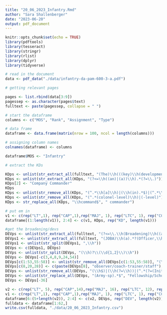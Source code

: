 ```yaml
---
title: "20_06_2023_Infantry.Rmd"
author: "Sara Shallenberger"
date: "2023-06-20"
output: pdf_document
---
```


```r
knitr::opts_chunk$set(echo = TRUE)
library(pdftools)
library(tesseract)
library(stringr)
library(rlist)
library(dplyr)
library(tidyverse)
```

```r
# read in the document
data <- pdf_data("./data/infantry-da-pam-600-3-a.pdf")

# getting relevant pages

pages <- list.rbind(data[3:9])
pagessep <- as.character(pages$text)
fulltext <- paste(pagessep, collapse = " ")
```

```r
# start the dataframe
columns <- c("MOS", "Rank", "Assignment", "Type")

# data frame
dataframe <- data.frame(matrix(nrow = 100, ncol = length(columns)))

# assigning column names
colnames(dataframe) <- columns

dataframe$MOS <- "Infantry"
```

```r
# extract the KDs

KDps <- unlist(str_extract_all(fulltext, "(The)\\h(((key)\\h(developmental)\\h\\(KD\\))|(KD))\\h(assignment).*?(\\.)"))
KDps <- unlist(str_extract_all(KDps, "(?<=\\h((an)|(a))\\h).*(?=\\.)"))
KDps[2] <- "Company Commander"
KDps
KDps <- unlist(str_remove_all(KDps, "(^.*\\h[a]\\h)|(\\h(in).*$)|(^.*\\)\\h)"))
KDps <- unlist(str_remove_all(KDps, "(^.*(colonel-level)\\h)|(-level)"))
KDps <- str_replace_all(KDps, "\\hcommand$", " commander")
```

```r
# put em in
v1 <- c(rep("LT",1), rep("CAP",1),rep("MAJ", 1), rep("LTC", 1), rep("COL", 1))
dataframe[(1:length(v1)), 2:4] <- c(v1, KDps, rep("KD", length(v1)))
```

```r
#get the broadening/devs
DEVps <- unlist(str_extract_all(fulltext, "(?<=\\.\\h(Broadening)\\h((assignments)|(positions))\\h(for).{1,40}(include):\\h).*?(?=(Self)\\-(development))"))
DEVps1 <- unlist(str_extract_all(fulltext, "(JOBA)\\h(a).*?(Officer,\\h(etc)\\.)"))
DEVps1 <- unlist(str_split(DEVps1, ",\\h"))
DEVps <- c(DEVps1, DEVps)
DEVps <- unlist(str_split(DEVps, "(\\h)?\\(\\d{1,2}\\)\\h"))
DEVps <- DEVps[-c(3,4,8,9,24,54)]
DEVps[c(1:53,55:58)] <- unlist(str_remove_all(DEVps[c(1:53,55:58)], "(\\h\\w\\.)|(\\(.*$)|(\\h\\*(Note).*$)|(\\h(Infantry).*$)"))
DEVps[c(8,20,28)] <- c(paste(DEVps[8], "observer/coach-trainer/staff"), paste(DEVps[20], "O/C-T or staff"), "Army command staff")
DEVps <- unlist(str_remove_all(DEVps, "(\\h$)|(\\h(?=\\h))|(^.*(?=(Initial)|(Old)))"))
DEVps <- unlist(str_replace_all(DEVps, "(Army-sp).*$", "Fellowship/Scholarship"))
DEVps <- DEVps[-36]
```

```r
v2 <- c(rep("LT", 5), rep("CAP",14),rep("MAJ", 16), rep("LTC", 12), rep("COL", 10))
v1 <- c(rep("LT",1), rep("CAP",1),rep("MAJ", 1), rep("LTC", 1), rep("COL", 1))
dataframe[6:(5+length(v2)), 2:4] <- c(v2, DEVps, rep("DEV", length(v2)))
fulldata <- dataframe[1:62,]
write.csv(fulldata, "./data/20_06_2023_Infantry.csv")
```

